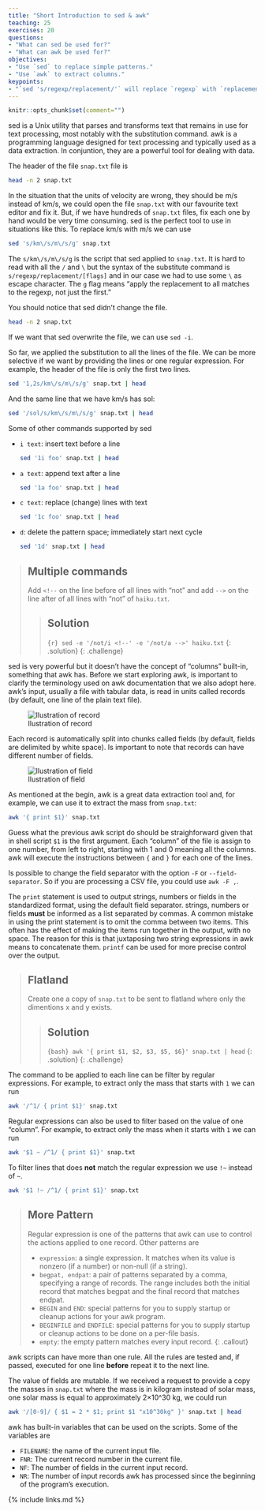 ```yaml
---
title: "Short Introduction to sed & awk"
teaching: 25
exercises: 20
questions:
- "What can sed be used for?"
- "What can awk be used for?"
objectives:
- "Use `sed` to replace simple patterns."
- "Use `awk` to extract columns."
keypoints:
- "`sed 's/regexp/replacement/'` will replace `regexp` with `replacement`."
---
```


```r
knitr::opts_chunk$set(comment="")
```

sed is a Unix utility that parses and transforms text
that remains in use for text processing, most notably with the substitution command.
awk is a programming language designed for text processing and typically used as a data extraction.
In conjuntion, they are a powerful tool for dealing with data.

The header of the file `snap.txt` file is

```bash
head -n 2 snap.txt
```

In the situation that the units of velocity are wrong,
they should be m/s instead of km/s,
we could open the file `snap.txt` with our favourite text editor
and fix it.
But, if we have hundreds of `snap.txt` files,
fix each one by hand would be very time consuming.
sed is the perfect tool to use in situations like this.
To replace km/s with m/s we can use

```bash
sed 's/km\/s/m\/s/g' snap.txt
```

The `s/km\/s/m\/s/g` is the script that sed applied to `snap.txt`.
It is hard to read with all the `/` and `\`
but the syntax of the substitute command is `s/regexp/replacement/[flags]`
and in our case we had to use some `\` as escape character.
The `g` flag means "apply the replacement to all matches to the regexp, not just the first."

You should notice that sed didn't change the file.

```bash
head -n 2 snap.txt
```

If we want that sed overwrite the file, we can use `sed -i`.

So far,
we applied the substitution to all the lines of the file.
We can be more selective if we want by
providing the lines
or one regular expression.
For example,
the header of the file is only the first two lines.

```bash
sed '1,2s/km\/s/m\/s/g' snap.txt | head
```

And the same line that we have km/s has sol:

```bash
sed '/sol/s/km\/s/m\/s/g' snap.txt | head
```

Some of other commands supported by sed

- `i text`: insert text before a line

  ```bash
  sed '1i foo' snap.txt | head
  ```
- `a text`: append text after a line
  ```bash
  sed '1a foo' snap.txt | head
  ```
- `c text`: replace (change) lines with text
  ```bash
  sed '1c foo' snap.txt | head
  ```
- `d`: delete the pattern space; immediately start next cycle
  ```bash
  sed '1d' snap.txt | head
  ```

> ## Multiple commands
>
> Add `<!--` on the line before of all lines with "not"
> and
> add `-->` on the line after of all lines with "not"
> of `haiku.txt`.
>
> > ## Solution
> >
> > ```{r}
> > sed -e '/not/i <!--' -e '/not/a -->' haiku.txt 
> > ```
> {: .solution}
{: .challenge}

sed is very powerful but it doesn't have the concept of "columns" built-in,
something that awk has.
Before we start exploring awk,
is important to clarify the terminology used on awk documentation that we also adopt here.
awk's input, usually a file with tabular data, is read in units called records
(by default, one line of the plain text file).

![Ilustration of record](../fig/awk-record.jpg)

Each record is automatically split into chunks called fields
(by default, fields are delimited by white space).
Is important to note that records can have different number of fields.

![Ilustration of field](../fig/awk-field.jpg)

As mentioned at the begin,
awk is a great data extraction tool
and, for example,
we can use it to extract the mass from `snap.txt`:

```bash
awk '{ print $1}' snap.txt
```

Guess what the previous awk script do should be straighforward
given that in shell script `$1` is the first argument.
Each "column" of the file is assign to one number, from left to right, starting with 1
and 0 meaning all the columns.
awk will execute the instructions between `{` and `}`
for each one of the lines.

Is possible to change the field separator with the option `-F` or `--field-separator`.
So if you are processing a CSV file,
you could use `awk -F ,`.

The `print` statement is used to output strings, numbers or fields in the standardized format,
using the default field separator.
strings, numbers or fields **must** be informed as a list separated by commas.
A common mistake in using the print statement is to omit the comma between two items.
This often has the effect of making the items run together in the output, with no space.
The reason for this is that juxtaposing two string expressions in awk means to concatenate them.
`printf` can be used for more precise control over the output.

> ## Flatland
>
> Create one a copy of `snap.txt` to be sent to flatland where only the dimentions x and y exists.
>
> > ## Solution
> >
> > ```{bash}
> > awk '{ print $1, $2, $3, $5, $6}' snap.txt | head
> > ```
> {: .solution}
{: .challenge}

The command to be applied to each line can be filter
by regular expressions.
For example,
to extract only the mass that starts with `1`
we can run

```bash
awk '/^1/ { print $1}' snap.txt
```

Regular expressions can also be used to filter based on the value of one "column".
For example,
to extract only the mass when it starts with `1`
we can run

```bash
awk '$1 ~ /^1/ { print $1}' snap.txt
```

To filter lines that does **not** match the regular expression we use `!~` instead of `~`.

```bash
awk '$1 !~ /^1/ { print $1}' snap.txt
```

> ## More Pattern
>
> Regular expression is one of the patterns that awk can use to control the actions applied to one record.
> Other patterns are
>
> - `expression`: a single expression. It matches when its value is nonzero (if a number) or non-null (if a string).
> - `begpat, endpat`: a pair of patterns separated by a comma, specifying a range of records. The range includes both the initial record that matches begpat and the final record that matches endpat.
> - `BEGIN` and `END`: special patterns for you to supply startup or cleanup actions for your awk program.
> - `BEGINFILE` and `ENDFILE`: special patterns for you to supply startup or cleanup actions to be done on a per-file basis.
> - `empty`: the empty pattern matches every input record.
{: .callout}

awk scripts can have more than one rule. All the rules are tested and, if passed, executed for one line **before** repeat it to the next line.

The value of fields are mutable.
If we received a request to provide a copy the masses in `snap.txt`
where the mass is in kilogram instead of solar mass,
one solar mass is equal to approximately 2×10^30 kg,
we could run

```bash
awk '/[0-9]/ { $1 = 2 * $1; print $1 "x10^30kg" }' snap.txt | head
```

awk has built-in variables that can be used on the scripts.
Some of the variables are

- `FILENAME`: the name of the current input file.
- `FNR`: The current record number in the current file.
- `NF`: The number of fields in the current input record.
- `NR`: The number of input records awk has processed since the beginning of the program’s execution.

{% include links.md %}
